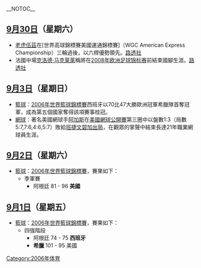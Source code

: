 __NOTOC__
== [[9月30日|9月30日]]（星期六） ==
*[[老虎伍茲|老虎伍茲]]在[世界高球錦標賽美國運通錦標賽]（WGC American Express Championship）三輪過後，以六桿優勢領先。[https://archive.is/20130105133706/http://hk.news.yahoo.com/061001/3/1txv8.html 路透社]
*法國中場[[克洛德·马克莱莱|克洛德·马克莱莱]]稱將在[[2008年欧洲足球锦标赛|2008年欧洲足球锦标赛]]前結束國腳生涯。[https://archive.is/20130105130043/http://hk.news.yahoo.com/060930/3/1txfe.html 路透社]

== [[9月3日|9月3日]]（星期日） ==
*[[籃球|籃球]]：[[2006年世界籃球錦標賽|2006年世界籃球錦標賽]]西班牙以70比47大勝歐洲冠軍希臘隊首奪冠軍，成為第五個國家奪得該項賽事桂冠。
*[[網球|網球]]：著名美國網球手[[阿加斯|阿加斯]]在[[美國網球公開賽|美國網球公開賽]]第三圈中以盤數1:3（局數5:7,7:6,4:6,5:7）敗給[[班捷文碧加出局|班捷文碧加出局]]，在觀眾的掌聲中結束長達21年職業網球員生涯。

== [[9月2日|9月2日]]（星期六） ==
*[[籃球|籃球]]：[[2006年世界籃球錦標賽|2006年世界籃球錦標賽]]，賽果如下：
**季軍賽
***阿根廷 81 - 96 '''美國''' 

== [[9月1日|9月1日]]（星期五） ==
*[[籃球|籃球]]：[[2006年世界籃球錦標賽|2006年世界籃球錦標賽]]，賽果如下：
**四強階段
***阿根廷 74 - 75 '''西班牙''' 
***'''希臘''' 101 - 95 美國

[[Category:2006年体育|Category:2006年体育]]